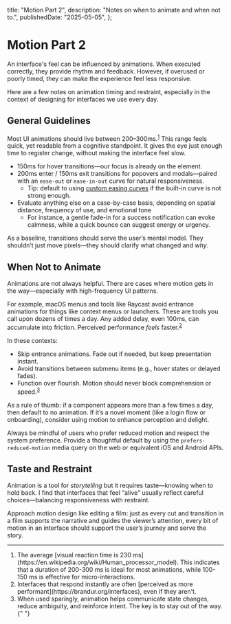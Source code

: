   title: "Motion Part 2",
  description: "Notes on when to animate and when not to.",
  publishedDate: "2025-05-05",
};

# Motion Part 2

An interface's feel can be influenced by animations. When executed correctly, they provide rhythm and feedback. However, if overused or poorly timed, they can make the experience feel less responsive.

Here are a few notes on animation timing and restraint, especially in the context of designing for interfaces we use every day.

## General Guidelines

Most UI animations should live between 200–300ms.<sup className="prose-superscript"><a href="#fn-1">1</a></sup> This range feels quick, yet readable from a cognitive standpoint. It gives the eye just enough time to register change, without making the interface feel slow.

- 150ms for hover transitions&mdash;our focus is already on the element.
- 200ms enter / 150ms exit transitions for popovers and modals&mdash;paired with an `ease-out` or `ease-in-out` curve for natural responsiveness.
  - Tip: default to using [custom easing curves](https://gist.github.com/bendc/ac03faac0bf2aee25b49e5fd260a727d) if the built-in curve is not strong enough.
- Evaluate anything else on a case-by-case basis, depending on spatial distance, frequency of use, and emotional tone
  - For instance, a gentle fade-in for a success notification can evoke calmness, while a quick bounce can suggest energy or urgency.

As a baseline, transitions should serve the user’s mental model. They shouldn’t just move pixels&mdash;they should clarify what changed and _why_.

## When Not to Animate

Animations are not always helpful. There are cases where motion gets in the way&mdash;especially with high-frequency UI patterns.

For example, macOS menus and tools like Raycast avoid entrance animations for things like context menus or launchers. These are tools you call upon dozens of times a day. Any added delay, even 100ms, can accumulate into friction. Perceived performance _feels_ faster.<sup className="prose-superscript"><a href="#fn-2">2</a></sup>

In these contexts:

- Skip entrance animations. Fade out if needed, but keep presentation instant.
- Avoid transitions between submenu items (e.g., hover states or delayed fades).
- Function over flourish. Motion should never block comprehension or speed.<sup className="prose-superscript"><a href="#fn-3">3</a></sup>

As a rule of thumb: if a component appears more than a few times a day, then default to no animation. If it’s a novel moment (like a login flow or onboarding), consider using motion to enhance perception and delight.

Always be mindful of users who prefer reduced motion and respect the system preference. Provide a thoughtful default by using the `prefers-reduced-motion` media query on the web or equivalent iOS and Android APIs.

## Taste and Restraint

Animation is a tool for _storytelling_ but it requires taste&mdash;knowing when to hold back. I find that interfaces that feel <q>alive</q> usually reflect careful choices—balancing responsiveness with restraint.

Approach motion design like editing a film: just as every cut and transition in a film supports the narrative and guides the viewer’s attention, every bit of motion in an interface should support the user’s journey and serve the story.

---

<section className="footnotes">
  <ol className="prose-list">
    <li id="fn-1">
      The average [visual reaction time is 230
      ms](https://en.wikipedia.org/wiki/Human_processor_model). This indicates
      that a duration of 200-300 ms is ideal for most animations, while 100-150
      ms is effective for micro-interactions.
    </li>
    <li id="fn-2">
      Interfaces that respond instantly are often [perceived as more
      performant](https://brandur.org/interfaces), even if they aren't.
    </li>
    <li id="fn-3">
      When used sparingly, animation helps communicate state changes, reduce
      ambiguity, and reinforce intent. The key is to stay out of the way.{" "}
    </li>
  </ol>
</section>
